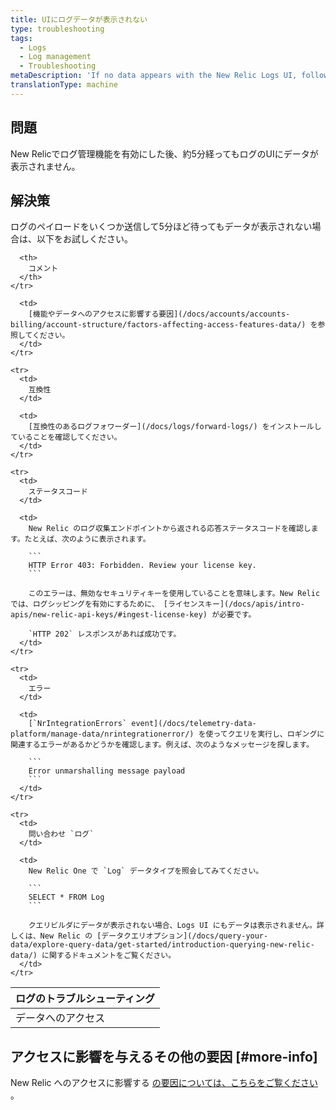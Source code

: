 ```yaml
---
title: UIにログデータが表示されない
type: troubleshooting
tags:
  - Logs
  - Log management
  - Troubleshooting
metaDescription: 'If no data appears with the New Relic Logs UI, follow these troubleshooting tips.'
translationType: machine
---
```


## 問題

New Relicでログ管理機能を有効にした後、約5分経ってもログのUIにデータが表示されません。

## 解決策

ログのペイロードをいくつか送信して5分ほど待ってもデータが表示されない場合は、以下をお試しください。

<table>
  <thead>
    <tr>
      <th>
        ログのトラブルシューティング
      </th>

      <th>
        コメント
      </th>
    </tr>
  </thead>

  <tbody>
    <tr>
      <td>
        データへのアクセス
      </td>

      <td>
        [機能やデータへのアクセスに影響する要因](/docs/accounts/accounts-billing/account-structure/factors-affecting-access-features-data/) を参照してください。
      </td>
    </tr>

    <tr>
      <td>
        互換性
      </td>

      <td>
        [互換性のあるログフォワーダー](/docs/logs/forward-logs/) をインストールしていることを確認してください。
      </td>
    </tr>

    <tr>
      <td>
        ステータスコード
      </td>

      <td>
        New Relic のログ収集エンドポイントから返される応答ステータスコードを確認します。たとえば、次のように表示されます。

        ```
        HTTP Error 403: Forbidden. Review your license key.
        ```

        このエラーは、無効なセキュリティキーを使用していることを意味します。New Relicでは、ログシッピングを有効にするために、 [ライセンスキー](/docs/apis/intro-apis/new-relic-api-keys/#ingest-license-key) が必要です。

        `HTTP 202` レスポンスがあれば成功です。
      </td>
    </tr>

    <tr>
      <td>
        エラー
      </td>

      <td>
        [`NrIntegrationErrors` event](/docs/telemetry-data-platform/manage-data/nrintegrationerror/) を使ってクエリを実行し、ロギングに関連するエラーがあるかどうかを確認します。例えば、次のようなメッセージを探します。

        ```
        Error unmarshalling message payload
        ```
      </td>
    </tr>

    <tr>
      <td>
        問い合わせ `ログ`
      </td>

      <td>
        New Relic One で `Log` データタイプを照会してみてください。

        ```
        SELECT * FROM Log
        ```

        クエリビルダにデータが表示されない場合、Logs UI にもデータは表示されません。詳しくは、New Relic の [データクエリオプション](/docs/query-your-data/explore-query-data/get-started/introduction-querying-new-relic-data/) に関するドキュメントをご覧ください。
      </td>
    </tr>
  </tbody>
</table>

## アクセスに影響を与えるその他の要因 [#more-info]

New Relic へのアクセスに影響する [の要因については、こちらをご覧ください](/docs/accounts/accounts-billing/general-account-settings/factors-affecting-access-features-data) 。